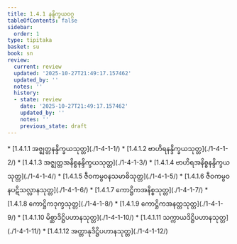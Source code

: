 ```yaml
---
title: 1.4.1 နန္ဒိက္ခယဝဂ္ဂ
tableOfContents: false
sidebar:
  order: 1
type: tipitaka
basket: su
book: sn
review:
  current: review
  updated: '2025-10-27T21:49:17.157462'
  updated_by: ''
  notes: ''
  history:
  - state: review
    date: '2025-10-27T21:49:17.157462'
    updated_by: ''
    notes: ''
    previous_state: draft
---
```



<ReviewStatus review={frontmatter.review} showDetails={true} />

<HypothesisAnnotation frontmatter={frontmatter} />

<DynamicBreadcrumb />



<TableOfContents book="sn" section="1.4.1">
* [1.4.1.1 အဇ္ဈတ္တနန္ဒိက္ခယသုတ္တ](./1-4-1-1/)
* [1.4.1.2 ဗာဟိရနန္ဒိက္ခယသုတ္တ](./1-4-1-2/)
* [1.4.1.3 အဇ္ဈတ္တအနိစ္စနန္ဒိက္ခယသုတ္တ](./1-4-1-3/)
* [1.4.1.4 ဗာဟိရအနိစ္စနန္ဒိက္ခယသုတ္တ](./1-4-1-4/)
* [1.4.1.5 ဇီဝကမ္ဗဝနသမာဓိသုတ္တ](./1-4-1-5/)
* [1.4.1.6 ဇီဝကမ္ဗဝနပဋိသလ္လာနသုတ္တ](./1-4-1-6/)
* [1.4.1.7 ကောဋ္ဌိကအနိစ္စသုတ္တ](./1-4-1-7/)
* [1.4.1.8 ကောဋ္ဌိကဒုက္ခသုတ္တ](./1-4-1-8/)
* [1.4.1.9 ကောဋ္ဌိကအနတ္တသုတ္တ](./1-4-1-9/)
* [1.4.1.10 မိစ္ဆာဒိဋ္ဌိပဟာနသုတ္တ](./1-4-1-10/)
* [1.4.1.11 သက္ကာယဒိဋ္ဌိပဟာနသုတ္တ](./1-4-1-11/)
* [1.4.1.12 အတ္တာနုဒိဋ္ဌိပဟာနသုတ္တ](./1-4-1-12/)
</TableOfContents>